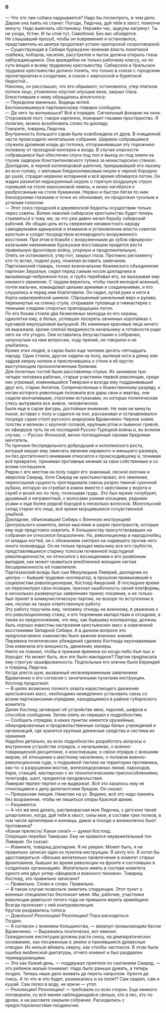 ### 6 {-}

— Что это там собака надрывается? Надо бы посмотреть, в чем дело. Даром она лаять не станет. Погоди, Лидочка, дуй тебя в хвост, помолчи минуту. Надо выяснить обстановку. Неровён час, ащеулы нагрянут. Ты не уходи, Устин. И ты стой тут, Сивоблюй. Без вас обойдется.<br/> Не слышавший просьб, чтобы он повременил и остановился, представитель из центра продолжал устало ораторской скороговоркой:<br/> — Существующая в Сибири буржуазно-военная власть политикой грабежа, поборов, насилия, расстрелов и пыток должна открыть глаза заблуждающимся. Она враждебна не только рабочему классу, но по сути вещей и всему трудовому крестьянству. Сибирское и Уральское трудовое крестьянство должно понять, что только в союзе с городским пролетариатом и солдатами, в союзе с киргизской и бурятской беднотой…<br/> Наконец, он расслышал, что его обрывают, остановился, утер платком потное лицо, утомленно опустил опухшие веки, закрыл глаза.<br/> Близстоявшие к нему обращались вполголоса:<br/> — Передохни маненько. Водицы испей.<br/> Беспокоившемуся партизанскому главарю сообщали:<br/> — Да чего ты волнуешься? Всё в порядке. Сигнальный фонарик на окне. Сторожевой пост, говоря картинно, пожирает глазами пространство. Я полагаю, можно возобновить слово по докладу.<br/> Говорите, товарищ Лидочка.<br/> Внутренность большого сарая была освобождена от дров. В очищенной части происходило нелегальное собрание. Ширмою собравшимся служила дровяная кладь до потолка, отгораживавшая эту порожнюю половину от проходной конторки и входа. В случае опасности собравшимся был обеспечен спуск под пол и выход из-под земли на глухие задворки Константиновского тупика за монастырскою стеною.<br/> Докладчик, в черной коленкоровой шапочке, прикрывавшей его лысину во всю голову, с матовым бледнооливковым лицом и черной бородою до ушей, страдал нервною испариной и всё время обливался потом. Он жадно разжигал недокуренный окурок о горячую воздушную струю горевшей на столе керосиновой лампы, и низко нагибался к разбросанным на столе бумажкам. Нервно и быстро бегая по ним близорукими глазками и точно их обнюхивая, он продолжал тусклым и усталым голосом:<br/> — Этот союз городской и деревенской бедноты осуществим только через советы. Волею неволей сибирское крестьянство будет теперь стремиться к тому же, за что уже давно начал борьбу сибирский рабочий. Их общая цель есть свержение ненавистного народу самодержавия адмиралов и атаманов и установление власти советов крестьян и солдат посредством всенародного вооруженного восстания. При этом в борьбе с вооруженными до зубов офицерско-казачьими наемниками буржуазии восставшим придется вести правильную фронтовую войну, упорную и продолжительную.<br/> Опять он остановился, утер пот, закрыл глаза. Противно регламенту кто-то встал, поднял руку, пожелал вставить замечание.<br/> Партизанский главарь, точнее военачальник Кежемского объединения партизан Зауралья, сидел перед самым носом докладчика в вызывающе-небрежной позе, и грубо перебивал его, не выказывая ему никакого уважения. С трудом верилось, чтобы такой молодой военный, почти мальчик, командовал целыми армиями и соединениями, и его слушались и перед ним благоговели. Он сидел, кутая руки и ноги в борта кавалерийской шинели. Сброшенный шинельный верх и рукава, перекинутые на спинку стула, открывали туловище в гимнастерке с темными следами споротых прапорщицких погон.<br/> По его бокам стояли два безмолвных молодца из его охраны, однолетки ему, в белых, успевших посереть овчинных коротайках с курчавой мерлушковой выпушкой. Их каменные красивые лица ничего не выражали, кроме слепой преданности начальнику и готовности ради него на что угодно. Они оставались безучастными к собранию, затронутым на нем вопросам, ходу прений, не говорили и не улыбались.<br/> Кроме этих людей, в сарае было еще человек десять-пятнадцать народу. Одни стояли, другие сидели на полу, вытянув ноги в длину или задрав кверху колени и прислонившись к стене и её кругло выступающим проконопаченным бревнам.<br/> Для почетных гостей были расставлены стулья. Их занимали три-четыре человека рабочих, старые участники первой революции, среди них угрюмый, изменившийся Тиверзин и всегда ему поддакивавший друг его, старик Антипов. Сопричисленные к божественному разряду, к ногам которого революция положила все дары свои и жертвы, они сидели молчаливыми, строгими истуканами, из которых политическая спесь вытравила все живое, человеческое.<br/> Были еще в сарае фигуры, достойные внимания. Не зная ни минуты покоя, вставал с полу и садился на пол, расхаживал и останавливался посреди сарая столп русского анархизма Вдовиченко-Черное знамя, толстяк и великан с крупной головой, крупным ртом и львиною гривой, из офицеров чуть ли не последней Русско-Турецкой войны и, во всяком случае, — Русско-Японской, вечно поглощенный своими бреднями мечтатель.<br/> По причине беспредельного добродушия и исполинского роста, который мешал ему замечать явления неравного и меньшего размера, он без достаточного внимания относился к происходившему и, понимая всё превратно, принимал противные мнения за свои собственные и со всеми соглашался.<br/> Рядом с его местом на полу сидел его знакомый, лесной охотник и зверолов Свирид. Хотя Свирид не крестьянствовал, его земляная, черносошная сущность проглядывала сквозь разрез темной суконной рубахи, которую он сгребал в комок вместе с крестиком у ворота и скреб и возил ею по телу, почесывая грудь. Это был мужик полубурят, душевный и неграмотный, с волосами узкими косицами, редкими усами и еще более редкой бородой в несколько волосков. Монгольский склад старил его лицо, всё время морщившееся сочувственной улыбкой.<br/> Докладчик, объезжавший Сибирь с Военною инструкцией Центрального комитета, витал мыслями в ширях пространств, которые ему еще предстояло охватить. К большинству присутствовавших на собрании он относился безразлично. Но, революционер и народолюбец от младых ногтей, он с обожанием смотрел на сидевшего против него юного полководца. Он не только прощал мальчику все его грубости, представлявшиеся старику голосом почвенной подспудной революционности, но относился с восхищением к его развязным выпадам, как может нравиться влюбленной женщине наглая бесцеремонность её повелителя.<br/> Партизанский вождь был сын Микулицына Ливерий, докладчик из центра — бывший трудовик-кооператор, в прошлом примыкавший к социалистам революционерам, Костоед-Амурский. В последнее время он пересмотрел свои позиции, признал ошибочность своей платформы, в нескольких развернутых заявлениях принес покаяние, и не только был принят в коммунистическую партию, но вскоре по вступлении в нее, послан на такую ответственную работу.<br/> Эту работу поручили ему, человеку отнюдь не военному, в уважение к его революционному стажу, к его тюремным мытарствам и отсидкам, а также из предположения, что ему, как бывшему кооператору, должны быть хорошо известны настроения крестьянских масс в охваченной восстаниями Западной Сибири. А в данном вопросе это предполагаемое знакомство было важнее военных знаний.<br/> Перемена политических убеждений сделала Костоеда неузнаваемым. Она изменила его внешность, движения, манеры.<br/> Никто не помнил, чтобы в прежние времена он когда-либо был лыс и бородат. Но может быть, все это было накладное? Партия предписала ему строгую зашифрованность. Подпольные его клички были Берендей и товарищ Лидочка.<br/> Когда улегся шум, вызванный несвоевременным заявлением Вдовиченки о его согласии с зачитанными пунктами инструкции, Костоед продолжал:<br/> — В целях возможно полного охвата нарастающего движения крестьянских масс, необходимо немедленно установить связь со всеми партизанскими отрядами, находящимися в районе губернского комитета.<br/> Далее Костоед заговорил об устройстве явок, паролей, шифров и способов сообщения. Затем опять он перешел к подробностям.<br/> — Сообщить отрядам, в каких пунктах имеются оружейные, обмундировочные и продовольственные склады белых учреждений и организаций, где хранятся крупные денежные средства и система их хранения.<br/> Надобно детально, во всех подробностях разработать вопросы о внутреннем устройстве отрядов, о начальниках, о военно-товарищеской дисциплине, о конспирации, о связи отрядов с внешним миром, об отношении к местному населению, о полевом военно-революционном суде, о подрывной тактике на территории противника, как-то: о разрушении мостов, железнодорожных линий, пароходов, барж, станций, мастерских с их технологическими приспособлениями, телеграфа, шахт, предметов продовольствия.<br/> Ливерий терпел-терпел и не выдержал. Всё это казалось ему не относящимся к делу дилетантским бредом. Он сказал:<br/> — Прекрасная лекция. Намотаю на ус. Видимо, всё это надо принять без возражения, чтобы не лишиться опоры Красной армии.<br/> — Разумеется.<br/> — А что же мне делать, распрекрасная моя Лидочка, с детскою твоей шпаргалкою, когда, дуй тебя в хвост, силы мои, в составе трех полков, в том числе артиллерии и конницы, давно в походе и великолепно бьют противника?<br/> «Какая прелесть! Какая сила!» — думал Костоед.<br/> Спорящих перебил Тиверзин. Ему не нравился неуважительный тон Ливерия. Он сказал:<br/> — Извините, товарищ докладчик. Я не уверен. Может быть, я не правильно записал один из пунктов инструкции. Я зачту его. Я хотел бы удостовериться: «Весьма желательно привлечение в комитет старых фронтовиков, бывших во время революции на фронте и состоявших в солдатских организациях. Желательно иметь в составе комитета одного или двух унтер-офицеров и военного техника». Товарищ Костоед, это правильно записано?<br/> — Правильно. Слово в слово. Правильно.<br/> — В таком случае позвольте заметить следующее. Этот пункт о военных специалистах беспокоит меня. Мы, рабочие, участники революции девятьсот пятого года не привыкли верить армейщине.<br/> Всегда пролезает с ней контрреволюция.<br/> Кругом раздавались голоса:<br/> — Довольно! Резолюцию! Резолюцию! Пора расходиться.<br/> Поздно.<br/> — Я согласен с мнением большинства, — ввернул громыхающим басом Вдовиченко. — Выражаясь поэтически, вот именно.<br/> Гражданские институции должны расти снизу, на демократических основаниях, как посаженные в землю и принявшиеся древесные отводки. Их нельзя вбивать сверху, как столбы частокола. В этом была ошибка якобинской диктатуры, отчего конвент и был раздавлен термидорианцами.<br/> — Это как божий день, — поддержал приятеля по скитаниям Свирид, — это ребенок малый понимает. Надо было раньше думать, а теперь поздно. Теперь наше дело воевать да переть напролом. Кряхти да гнись. А то что ж это будет, размахались и на попят? Сам сварил, сам и кушай. Сам полез в воду, не кричи — утоп.<br/> — Резолюцию! Резолюцию! — требовали со всех сторон. Еще немного поговорили, со всё менее наблюдающейся связью, кто в лес, кто по дрова, и на рассвете закрыли собрание. Расходились с предосторожностями поодиночке.

